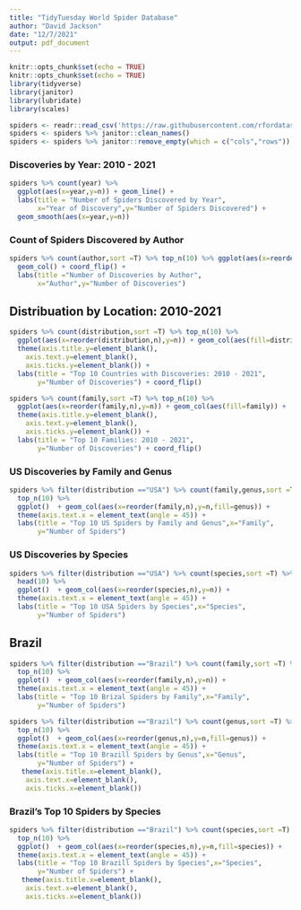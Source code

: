 ```yaml
---
title: "TidyTuesday World Spider Database"
author: "David Jackson"
date: "12/7/2021"
output: pdf_document
---
```


```r
knitr::opts_chunk$set(echo = TRUE)
knitr::opts_chunk$set(echo = TRUE)
library(tidyverse)
library(janitor)
library(lubridate)
library(scales)
```
```r
spiders <- readr::read_csv('https://raw.githubusercontent.com/rfordatascience/tidytuesday/master/data/2021/2021-12-07/spiders.csv') %>% filter(year >=2010)
spiders <- spiders %>% janitor::clean_names()
spiders <- spiders %>% janitor::remove_empty(which = c("cols","rows"))
```

### Discoveries by Year: 2010 - 2021

```r
spiders %>% count(year) %>% 
  ggplot(aes(x=year,y=n)) + geom_line() +
  labs(title = "Number of Spiders Discovered by Year",
       x="Year of Discovery",y="Number of Spiders Discovered") +
  geom_smooth(aes(x=year,y=n))
```

### Count of Spiders Discovered by Author

```r
spiders %>% count(author,sort =T) %>% top_n(10) %>% ggplot(aes(x=reorder(author,n),y=n)) +
  geom_col() + coord_flip() +
  labs(title ="Number of Discoveries by Author",
       x="Author",y="Number of Discoveries")
```

## Distribuation by Location: 2010-2021

```r
spiders %>% count(distribution,sort =T) %>% top_n(10) %>%
  ggplot(aes(x=reorder(distribution,n),y=n)) + geom_col(aes(fill=distribution)) +
  theme(axis.title.y=element_blank(),
    axis.text.y=element_blank(),
    axis.ticks.y=element_blank()) +
  labs(title = "Top 10 Countries with Discoveries: 2010 - 2021",
       y="Number of Discoveries") + coord_flip()
```

```r
spiders %>% count(family,sort =T) %>% top_n(10) %>%
  ggplot(aes(x=reorder(family,n),y=n)) + geom_col(aes(fill=family)) +
  theme(axis.title.y=element_blank(),
    axis.text.y=element_blank(),
    axis.ticks.y=element_blank()) +
  labs(title = "Top 10 Families: 2010 - 2021",
       y="Number of Discoveries") + coord_flip()
```

### US Discoveries by Family and Genus

```r
spiders %>% filter(distribution =="USA") %>% count(family,genus,sort =T) %>%
  top_n(10) %>%
  ggplot()  + geom_col(aes(x=reorder(family,n),y=n,fill=genus)) +
  theme(axis.text.x = element_text(angle = 45)) +
  labs(title = "Top 10 US Spiders by Family and Genus",x="Family",
       y="Number of Spiders")
```

### US Discoveries by Species 

```r
spiders %>% filter(distribution =="USA") %>% count(species,sort =T) %>%
  head(10) %>%
  ggplot()  + geom_col(aes(x=reorder(species,n),y=n)) +
  theme(axis.text.x = element_text(angle = 45)) +
  labs(title = "Top 10 USA Spiders by Species",x="Species",
       y="Number of Spiders")
```

## Brazil

```r

spiders %>% filter(distribution =="Brazil") %>% count(family,sort =T) %>%
  top_n(10) %>%
  ggplot()  + geom_col(aes(x=reorder(family,n),y=n)) +
  theme(axis.text.x = element_text(angle = 45)) +
  labs(title = "Top 10 Brizal Spiders by Family",x="Family",
       y="Number of Spiders")
```


```r

spiders %>% filter(distribution =="Brazil") %>% count(genus,sort =T) %>%
  top_n(10) %>%
  ggplot()  + geom_col(aes(x=reorder(genus,n),y=n,fill=genus)) +
  theme(axis.text.x = element_text(angle = 45)) +
  labs(title = "Top 10 Brazill Spiders by Genus",x="Genus",
       y="Number of Spiders") +
   theme(axis.title.x=element_blank(),
    axis.text.x=element_blank(),
    axis.ticks.x=element_blank())
```

### Brazil's Top 10 Spiders by Species


```r

spiders %>% filter(distribution =="Brazil") %>% count(species,sort =T) %>%
  top_n(10) %>%
  ggplot()  + geom_col(aes(x=reorder(species,n),y=n,fill=species)) +
  theme(axis.text.x = element_text(angle = 45)) +
  labs(title = "Top 10 Brazill Spiders by Species",x="Species",
       y="Number of Spiders") +
   theme(axis.title.x=element_blank(),
    axis.text.x=element_blank(),
    axis.ticks.x=element_blank())
```

